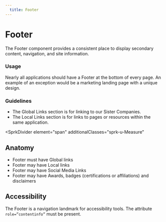 ```yaml
---
  title: Footer
---
```


# Footer

The Footer component provides a consistent
place to display secondary content, navigation,
and site information. 

<ComponentPreview
  componentName="footer--default-story"
  maxWidth="100%"
  hasReact
  hasAngular
  hasHTML
/>

### Usage

Nearly all applications should have a
Footer at the bottom of every page. An
example of an exception would be a
marketing landing page with a unique design.

### Guidelines

- The Global Links section is for
linking to our Sister Companies. 
- The Local Links section is for
links to pages or resources within
the same application. 

<SprkDivider
 element="span"
 additionalClasses="sprk-u-Measure"
></SprkDivider>

## Anatomy

- Footer must have Global links
- Footer may have Local links
- Footer may have Social Media Links
- Footer may have Awards, badges
(certifications or affiliations) and disclaimers 

## Accessibility

The Footer is a navigation landmark for
accessibility tools. The attribute `role=”contentinfo”`
must be present. 